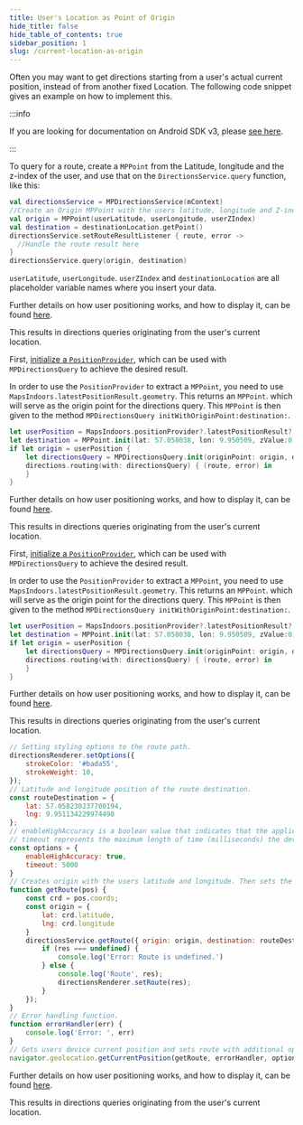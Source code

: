 ```yaml
---
title: User's Location as Point of Origin
hide_title: false
hide_table_of_contents: true
sidebar_position: 1
slug: /current-location-as-origin
---
```



Often you may want to get directions starting from a user's actual current position, instead of from another fixed Location. The following code snippet gives an example on how to implement this.

<Tabs groupId="users-location-as-origin">
<TabItem value="android" label="Android v4" default>

:::info

If you are looking for documentation on Android SDK v3, please [see here](https://docs-legacy.mapsindoors.com/content/legacy/android_v3/).

:::

To query for a route, create a `MPPoint` from the Latitude, longitude and the z-index of the user, and use that on the `DirectionsService.query` function, like this:

```kotlin
val directionsService = MPDirectionsService(mContext)
//Create an Origin MPPoint with the users latitude, longitude and Z-index. If no Z-index is available just use 0.0
val origin = MPPoint(userLatitude, userLongitude, userZIndex)
val destination = destinationLocation.getPoint()
directionsService.setRouteResultListener { route, error ->
  //Handle the route result here
}
directionsService.query(origin, destination)
```

`userLatitude`, `userLongitude`. `userZIndex` and `destinationLocation` are all placeholder variable names where you insert your data.

Further details on how user positioning works, and how to display it, can be found [here](/blue-dot/).

This results in directions queries originating from the user's current location.

</TabItem>
<TabItem value="ios-v3" label="iOS v3">

First, [initialize a `PositionProvider`](/blue-dot/), which can be used with `MPDirectionsQuery` to achieve the desired result.

In order to use the `PositionProvider` to extract a `MPPoint`, you need to use `MapsIndoors.latestPositionResult.geometry`. This returns an `MPPoint`. which will serve as the origin point for the directions query. This `MPPoint` is then given to the method `MPDirectionsQuery initWithOriginPoint:destination:`.

```swift
let userPosition = MapsIndoors.positionProvider?.latestPositionResult?.geometry
let destination = MPPoint.init(lat: 57.058038, lon: 9.950509, zValue:0)!
if let origin = userPosition {
    let directionsQuery = MPDirectionsQuery.init(originPoint: origin, destination: destination)
    directions.routing(with: directionsQuery) { (route, error) in
    }
}
```

Further details on how user positioning works, and how to display it, can be found [here](/blue-dot/).

This results in directions queries originating from the user's current location.

</TabItem>
<TabItem value="ios-v4" label="iOS v4">

First, [initialize a `PositionProvider`](/blue-dot/), which can be used with `MPDirectionsQuery` to achieve the desired result.

In order to use the `PositionProvider` to extract a `MPPoint`, you need to use `MapsIndoors.latestPositionResult.geometry`. This returns an `MPPoint`. which will serve as the origin point for the directions query. This `MPPoint` is then given to the method `MPDirectionsQuery initWithOriginPoint:destination:`.

```swift
let userPosition = MapsIndoors.positionProvider?.latestPositionResult?.geometry
let destination = MPPoint.init(lat: 57.058038, lon: 9.950509, zValue:0)!
if let origin = userPosition {
    let directionsQuery = MPDirectionsQuery.init(originPoint: origin, destination: destination)
    directions.routing(with: directionsQuery) { (route, error) in
    }
}
```

Further details on how user positioning works, and how to display it, can be found [here](/blue-dot/).

This results in directions queries originating from the user's current location.

</TabItem>
<TabItem value="web" label="Web">

```javascript
// Setting styling options to the route path.
directionsRenderer.setOptions({
    strokeColor: '#bada55',
    strokeWeight: 10,
});
// Latitude and longitude position of the route destination.
const routeDestination = {
    lat: 57.058230237700194,
    lng: 9.951134229974498
};
// enableHighAccuracy is a boolean value that indicates that the application would like to receive the best possible results.
// timeout represents the maximum length of time (milliseconds) the device is allowed to take in order to return a position.
const options = {
    enableHighAccuracy: true,
    timeout: 5000
}
// Creates origin with the users latitude and longitude. Then sets the route from this position to the route destination.
function getRoute(pos) {
    const crd = pos.coords;
    const origin = {
        lat: crd.latitude,
        lng: crd.longitude
    }
    directionsService.getRoute({ origin: origin, destination: routeDestination }).then(function (res) {
        if (res === undefined) {
            console.log('Error: Route is undefined.')
        } else {
            console.log('Route', res);
            directionsRenderer.setRoute(res);
        }
    });
}
// Error handling function.
function errorHandler(err) {
    console.log('Error: ', err)
}
// Gets users device current position and sets route with additional options. If any errors, errorHandler will trigger.
navigator.geolocation.getCurrentPosition(getRoute, errorHandler, options);
```

Further details on how user positioning works, and how to display it, can be found [here](/blue-dot/).

This results in directions queries originating from the user's current location.

</TabItem>
</Tabs>
